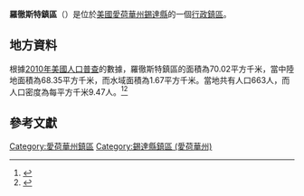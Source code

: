 {{noteTA
|G1=USState
|G2=地名
|G3=Unit
}}
{{Infobox settlement
|official_name            = 羅徹斯特鎮區
|native_name = Rochester Township
|settlement_type          = [[行政鎮區|行政鎮區]]
|image_skyline            = 
|imagesize                = 
|image_map                = Map highlighting Rochester Township, Cedar County, Iowa.svg
|mapsize                  = 250px
|pushpin_map  =USA Iowa
|pushpin_label = 羅徹斯特鎮區
|pushpin_label_position   = top
|pushpin_map_caption      = 羅徹斯特鎮區在愛荷華州的位置
|subdivision_type         = [[世界政區索引|國家]]
|subdivision_type1        = [[美国州份|州份]]
|subdivision_type2        = [[愛荷華州行政区划|縣]]
|subdivision_name         = [[美国|美国]]
|subdivision_name1        = [[愛荷華州|愛荷華州]]
|subdivision_name2        = [[錫達縣_(愛荷華州)|錫達縣]]
|elevation_ft             = 696
|elevation_m              = 212
|timezone                 = [[北美中部時區|北美中部時區]]
|area_total_km2           = 70.02
|area_land_km2            = 68.35
|area_water_km2           = 1.67
|area_total_sq_mi         = 
|area_land_sq_mi          = 
|area_water_sq_mi         = 
|population_as_of         = [[2010年美國人口普查|2010]]
|population_footnotes     = 
|population_total         = 663
|population_density_km2   = auto
|population_density_sq_mi = auto
|utc_offset               = -6
|coordinates              = {{coord|41|39|56|N|91|07|39|W|type:city_region:US-AL_source:GNS-enwiki|display=inline,title}}
| coor_pinpoint           = 
| coordinates_footnotes   = 
|timezone_DST             = CDT
|utc_offset_DST           = -5
|postal_code_type         = [[美國郵區編號|郵區編號]]
|postal_code              = 
|area_code                = {{link-en|电话区号563|Area code 563|563}}
|blank_name = [[地名信息系统|GNIS ID]]
|blank_info = 468626
}}
'''羅徹斯特鎮區'''（{{lang-en|Rochester Township}}）是位於[[美國|美國]][[愛荷華州|愛荷華州]][[錫達縣_(愛荷華州)|錫達縣]]的一個[[行政鎮區|行政鎮區]]。

== 地方資料 ==
根據[[2010年美國人口普查|2010年美國人口普查]]的數據，羅徹斯特鎮區的面積為70.02平方千米，當中陸地面積為68.35平方千米，而水域面積為1.67平方千米。當地共有人口663人，而人口密度為每平方千米9.47人。<ref name="GR8">{{cite web|url=http://factfinder2.census.gov|publisher=[[美国人口调查局|美国人口调查局]]|accessdate=2011-05-14|title=American FactFinder|archive-date=2013-09-11|archive-url=https://web.archive.org/web/20130911234518/http://factfinder2.census.gov/|dead-url=no}}</ref><ref>{{cite web|url=https://www.citypopulation.de/en/usa/iowa/admin/|title=USA: Iowa (Counties and Townships) - City Population}}</ref>

== 參考文獻 ==
{{reflist}}

{{錫達縣 (愛荷華州)}}

{{DEFAULTSORT:Rochester Township}}
[[Category:愛荷華州鎮區|Category:愛荷華州鎮區]]
[[Category:錫達縣鎮區_(愛荷華州)|Category:錫達縣鎮區 (愛荷華州)]]

{{Iowa-geo-stub}}